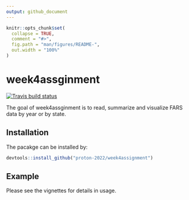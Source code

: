 ```yaml
---
output: github_document
---
```


<!-- README.md is generated from README.Rmd. Please edit that file -->

```r
knitr::opts_chunk$set(
  collapse = TRUE,
  comment = "#>",
  fig.path = "man/figures/README-",
  out.width = "100%"
)
```

# week4assginment

<!-- badges: start -->
[![Travis build status](https://travis-ci.com/proton-2022/week4assignment.svg?branch=main)](https://travis-ci.com/proton-2022/week4assignment)
<!-- badges: end -->

The goal of week4assginment is to read, summarize and visualize FARS data by year or by state.

## Installation

The pacakge can be installed by:

```r
devtools::install_github("proton-2022/week4assignment")
```

## Example

Please see the vignettes for details in usage. 
